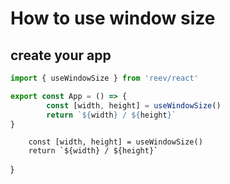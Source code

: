# How to use window size

## create your app

```ts
import { useWindowSize } from 'reev/react'

export const App = () => {
        const [width, height] = useWindowSize()
        return `${width} / ${height}`
}
```


        const [width, height] = useWindowSize()
        return `${width} / ${height}`
}

<App />
